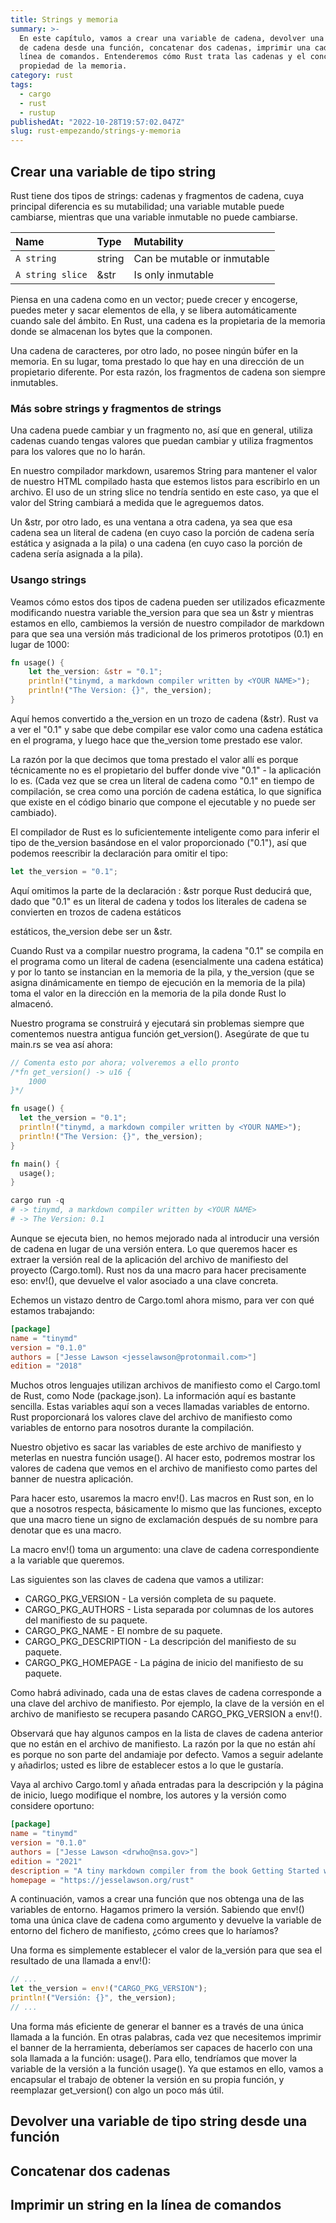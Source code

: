 ```yaml
---
title: Strings y memoria
summary: >-
  En este capítulo, vamos a crear una variable de cadena, devolver una variable
  de cadena desde una función, concatenar dos cadenas, imprimir una cadena en la
  línea de comandos. Entenderemos cómo Rust trata las cadenas y el concepto de
  propiedad de la memoria.
category: rust
tags:
  - cargo
  - rust
  - rustup
publishedAt: "2022-10-28T19:57:02.047Z"
slug: rust-empezando/strings-y-memoria
---
```



<ArticleData />

## Crear una variable de tipo string

Rust tiene dos tipos de strings: cadenas y fragmentos de cadena, cuya principal diferencia es su mutabilidad; una variable mutable puede cambiarse, mientras que una variable inmutable no puede cambiarse.

| Name             | Type   | Mutability                  |
| :--------------- | :----- | :-------------------------- |
| `A string`       | string | Can be mutable or inmutable |
| `A string slice` | &str   | Is only inmutable           |

Piensa en una cadena como en un vector; puede crecer y encogerse, puedes meter y sacar elementos de ella, y se libera automáticamente cuando sale del ámbito. En Rust, una cadena es la propietaria de la memoria donde se almacenan los bytes que la componen.

Una cadena de caracteres, por otro lado, no posee ningún búfer en la memoria. En su lugar, toma prestado lo que hay en una dirección de un propietario diferente. Por esta razón, los fragmentos de cadena son siempre inmutables.

### Más sobre strings y fragmentos de strings

Una cadena puede cambiar y un fragmento no, así que en general, utiliza cadenas cuando tengas valores que puedan cambiar y utiliza fragmentos para los valores que no lo harán.

En nuestro compilador markdown, usaremos String para mantener el valor de nuestro HTML compilado hasta que estemos listos para escribirlo en un archivo. El uso de un string slice no tendría sentido en este caso, ya que el valor del String cambiará a medida que le agreguemos datos.

Un \&str, por otro lado, es una ventana a otra cadena, ya sea que esa cadena sea un literal de cadena (en cuyo caso la porción de cadena sería estática y asignada a la pila) o una cadena (en cuyo caso la porción de cadena sería asignada a la pila).

### Usango strings

Veamos cómo estos dos tipos de cadena pueden ser utilizados eficazmente modificando nuestra variable the_version para que sea un \&str y mientras estamos en ello, cambiemos la versión de nuestro compilador de markdown para que sea una versión más tradicional de los primeros prototipos (0.1) en lugar de 1000:

```rs copy
fn usage() {
    let the_version: &str = "0.1";
    println!("tinymd, a markdown compiler written by <YOUR NAME>");
    println!("The Version: {}", the_version);
}
```

Aquí hemos convertido a the_version en un trozo de cadena (\&str). Rust va a ver el "0.1" y sabe que debe compilar ese valor como una cadena estática en el programa, y luego hace que the_version tome prestado ese valor.

La razón por la que decimos que toma prestado el valor allí es porque técnicamente no es el propietario del buffer donde vive "0.1" - la aplicación lo es. (Cada vez que se crea un literal de cadena como "0.1" en tiempo de compilación, se crea como una porción de cadena estática, lo que significa que existe en el código binario que compone el ejecutable y no puede ser cambiado).

El compilador de Rust es lo suficientemente inteligente como para inferir el tipo de the_version basándose en el valor proporcionado ("0.1"), así que podemos reescribir la declaración para omitir el tipo:

```rs copy
let the_version = "0.1";
```

Aquí omitimos la parte de la declaración : \&str porque Rust deducirá que, dado que "0.1" es un literal de cadena y todos los literales de cadena se convierten en trozos de cadena estáticos

estáticos, the_version debe ser un \&str.

Cuando Rust va a compilar nuestro programa, la cadena "0.1" se compila en el programa como un literal de cadena (esencialmente una cadena estática) y por lo tanto se instancian en la memoria de la pila, y the_version (que se asigna dinámicamente en tiempo de ejecución en la memoria de la pila) toma el valor en la dirección en la memoria de la pila donde Rust lo almacenó.

Nuestro programa se construirá y ejecutará sin problemas siempre que comentemos nuestra antigua función get_version(). Asegúrate de que tu main.rs se vea así ahora:

```rs copy
// Comenta esto por ahora; volveremos a ello pronto
/*fn get_version() -> u16 {
    1000
}*/

fn usage() {
  let the_version = "0.1";
  println!("tinymd, a markdown compiler written by <YOUR NAME>");
  println!("The Version: {}", the_version);
}

fn main() {
  usage();
}
```

```powershell copy
cargo run -q
# -> tinymd, a markdown compiler written by <YOUR NAME>
# -> The Version: 0.1
```

Aunque se ejecuta bien, no hemos mejorado nada al introducir una versión de cadena en lugar de una versión entera. Lo que queremos hacer es extraer la versión real de la aplicación del archivo de manifiesto del proyecto (Cargo.toml). Rust nos da una macro para hacer precisamente eso: env!(), que devuelve el valor asociado a una clave concreta.

Echemos un vistazo dentro de Cargo.toml ahora mismo, para ver con qué estamos trabajando:

```toml
[package]
name = "tinymd"
version = "0.1.0"
authors = ["Jesse Lawson <jesselawson@protonmail.com>"]
edition = "2018"
```

Muchos otros lenguajes utilizan archivos de manifiesto como el Cargo.toml de Rust, como Node (package.json). La información aquí es bastante sencilla. Estas variables aquí son a veces llamadas variables de entorno. Rust proporcionará los valores clave del archivo de manifiesto como variables de entorno para nosotros durante la compilación.

Nuestro objetivo es sacar las variables de este archivo de manifiesto y meterlas en nuestra función usage(). Al hacer esto, podremos mostrar los valores de cadena que vemos en el archivo de manifiesto como partes del banner de nuestra aplicación.&#x20;

Para hacer esto, usaremos la macro env!(). Las macros en Rust son, en lo que a nosotros respecta, básicamente lo mismo que las funciones, excepto que una macro tiene un signo de exclamación después de su nombre para denotar que es una macro.&#x20;

La macro env!() toma un argumento: una clave de cadena correspondiente a la variable que queremos.

Las siguientes son las claves de cadena que vamos a utilizar:

- CARGO_PKG_VERSION - La versión completa de su paquete.
- CARGO_PKG_AUTHORS - Lista separada por columnas de los autores del manifiesto de su paquete.
- CARGO_PKG_NAME - El nombre de su paquete.
- CARGO_PKG_DESCRIPTION - La descripción del manifiesto de su paquete.
- CARGO_PKG_HOMEPAGE - La página de inicio del manifiesto de su paquete.

Como habrá adivinado, cada una de estas claves de cadena corresponde a una clave del archivo de manifiesto. Por ejemplo, la clave de la versión en el archivo de manifiesto se recupera pasando CARGO_PKG_VERSION a env!().

Observará que hay algunos campos en la lista de claves de cadena anterior que no están en el archivo de manifiesto. La razón por la que no están ahí es porque no son parte del andamiaje por defecto. Vamos a seguir adelante y añadirlos; usted es libre de establecer estos a lo que le gustaría.

Vaya al archivo Cargo.toml y añada entradas para la descripción y la página de inicio, luego modifique el nombre, los autores y la versión como considere oportuno:

```toml
[package]
name = "tinymd"
version = "0.1.0"
authors = ["Jesse Lawson <drwho@nsa.gov>"]
edition = "2021"
description = "A tiny markdown compiler from the book Getting Started with Rust."
homepage = "https://jesselawson.org/rust"
```

A continuación, vamos a crear una función que nos obtenga una de las variables de entorno. Hagamos primero la versión. Sabiendo que env!() toma una única clave de cadena como argumento y devuelve la variable de entorno del fichero de manifiesto, ¿cómo crees que lo haríamos?

Una forma es simplemente establecer el valor de la_versión para que sea el resultado de una llamada a env!():

```rs copy
// ...
let the_version = env!("CARGO_PKG_VERSION");
println!("Versión: {}", the_version);
// ...
```

Una forma más eficiente de generar el banner es a través de una única llamada a la función. En otras palabras, cada vez que necesitemos imprimir el banner de la herramienta, deberíamos ser capaces de hacerlo con una sola llamada a la función: usage(). Para ello, tendríamos que mover la variable de la versión a la función usage(). Ya que estamos en ello, vamos a encapsular el trabajo de obtener la versión en su propia función, y reemplazar get_version() con algo un poco más útil.

## Devolver una variable de tipo string desde una función

## Concatenar dos cadenas

## Imprimir un string en la línea de comandos
